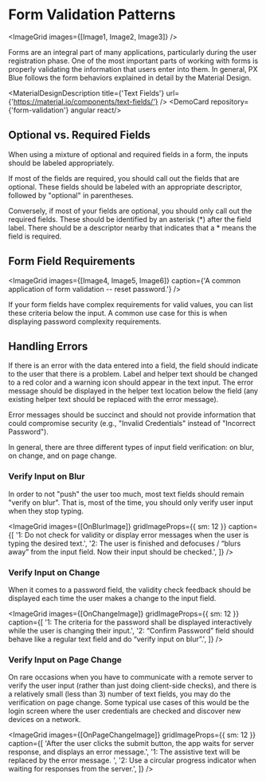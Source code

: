 
# Form Validation Patterns

<ImageGrid images={[Image1, Image2, Image3]} />

Forms are an integral part of many applications, particularly during the user registration phase. One of the most important parts of working with forms is properly validating the information that users enter into them. In general, PX Blue follows the form behaviors explained in detail by the Material Design.

<MaterialDesignDescription title={'Text Fields'} url={'https://material.io/components/text-fields/'} />
<DemoCard repository={'form-validation'} angular react/>

## Optional vs. Required Fields

When using a mixture of optional and required fields in a form, the inputs should be labeled appropriately.

If most of the fields are required, you should call out the fields that are optional. These fields should be labeled with an appropriate descriptor, followed by "optional" in parentheses.

Conversely, if most of your fields are optional, you should only call out the required fields. These should be identified by an asterisk (\*) after the field label. There should be a descriptor nearby that indicates that a \* means the field is required.

## Form Field Requirements

<ImageGrid images={[Image4, Image5, Image6]} caption={'A common application of form validation -- reset password.'} />

If your form fields have complex requirements for valid values, you can list these criteria below the input. A common use case for this is when displaying password complexity requirements.

## Handling Errors

If there is an error with the data entered into a field, the field should indicate to the user that there is a problem. Label and helper text should be changed to a red color and a warning icon should appear in the text input. The error message should be displayed in the helper text location below the field (any existing helper text should be replaced with the error message).

Error messages should be succinct and should not provide information that could compromise security (e.g., "Invalid Credentials" instead of "Incorrect Password").

In general, there are three different types of input field verification: on blur, on change, and on page change.

### Verify Input on Blur

In order to not "push" the user too much, most text fields should remain "verify on blur". That is, most of the time, you should only verify user input when they stop typing.

<ImageGrid
    images={[OnBlurImage]}
    gridImageProps={{ sm: 12 }}
    caption={[
        '1: Do not check for validity or display error messages when the user is typing the desired text.',
        '2: The user is finished and defocuses / “blurs away” from the input field. Now their input should be checked.',
    ]}
/>

### Verify Input on Change

When it comes to a password field, the validity check feedback should be displayed each time the user makes a change to the input field.

<ImageGrid
    images={[OnChangeImage]}
    gridImageProps={{ sm: 12 }}
    caption={[
        '1: The criteria for the password shall be displayed interactively while the user is changing their input.',
        '2: “Confirm Password” field should behave like a regular text field and do “verify input on blur”.',
    ]}
/>

### Verify Input on Page Change

On rare occasions when you have to communicate with a remote server to verify the user input (rather than just doing client-side checks), and there is a relatively small (less than 3) number of text fields, you may do the verification on page change. Some typical use cases of this would be the login screen where the user credentials are checked and discover new devices on a network.

<ImageGrid
    images={[OnPageChangeImage]}
    gridImageProps={{ sm: 12 }}
    caption={[
        'After the user clicks the submit button, the app waits for server response, and displays an error message.',
        '1: The assistive text will be replaced by the error message. ',
        '2: Use a circular progress indicator when waiting for responses from the server.',
    ]}
/>
